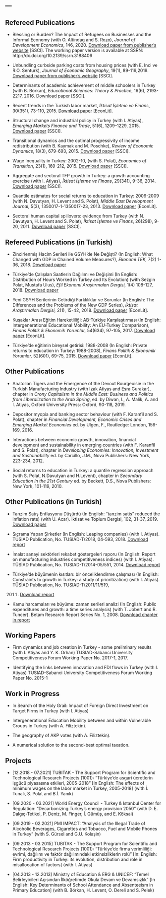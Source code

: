 ---
---

<link rel="stylesheet" href="styles.css" type="text/css">

## Refereed Publications

-   Blessing or Burden? The Impact of Refugees on Businesses and the Informal Economy
    (with O. Altindag and S. Rozo), *Journal of Development Economics*, 146, 2020.
    [Download paper from publisher's website](https://doi.org/10.1016/j.jdeveco.2020.102490)
    [SSCI]. 
    The working paper version is available at SSRN: http://dx.doi.org/10.2139/ssrn.3188406
    

-   Unbundling curbside parking costs from housing prices (with E. Inci
    ve R.O. Senturk), *Journal of Economic Geography*, 19(1), 89-119,2019. 
    [Download paper from publisher's website](https://doi.org/10.1093/jeg/lby003)
    [SSCI].

-   Determinants of academic achievement of middle schoolers in Turkey
    (with B. Borkan), *Educational Sciences: Theory & Practice*, 16(6),
    2193-2217, 2016. [Download paper](pdfs/art_academic_achievment_estp_2016.pdf)
    [SSCI].


-   Recent trends in the Turkish labor market, *İktisat İşletme ve
    Finans*, 30(351), 73-110, 2015. [Download paper](pdfs/art_recent_trends_TLM_iif_2015.pdf)
    [EconLit].

-   Structural change and industrial policy in Turkey (with I. Atiyas),
    *Emerging Markets Finance and Trade*, 51(6), 1209–1229, 2015.
    [Download paper](pdfs/art_str_ch-indust_pol_emft_2015.pdf)
    [SSCI].

-   Transitional dynamics and the optimal progressivity of income
    redistribution (with B. Kaymak and M. Poschke), *Review of Economic
    Dynamics*, 18(3), 679-693, 2015. [Download paper](pdfs/art_tax_RED_2015.pdf) 
    [SSCI].

-   Wage Inequality in Turkey: 2002-10, (with S. Polat), *Economics of
    Transition*, 23(1), 169-212, 2015. [Download paper](pdfs/art_wage_ineq_ecot_2015.pdf)
    [SSCI].

-   Aggregate and sectoral TFP growth in Turkey: a growth accounting
    exercise (with I. Atiyas), *İktisat İşletme ve Finans*, 29(341),
    9-36, 2014. [Download paper](pdfs/art_tfp_iif_2014.pdf) 
    [SSCI].

-   Quantile estimates for social returns to education in Turkey:
    2006-2009 (with N. Davutyan, H. Levent and S. Polat), *Middle East
    Development Journal*, 5(3), 1350017-1-1350017-23, 2013. 
    [Download paper](pdfs/art_quintile_medj_2013.pdf) [EconLit].

-   Sectoral human capital spillovers: evidence from Turkey (with N.
    Davutyan, H. Levent and S. Polat), *İktisat İşletme ve Finans*,
    26(298), 9-20, 2011. [Download paper](pdfs/art_spillover_iif_2011.pdf)
    [SSCI].

##  Refereed Publications (in Turkish)

-   Zincirlenmiş Hacim Serileri ile GSYH’de Ne Değişti? (In English:
    What Changed with GDP in Chained Volume Measures?), *Ekonomi TEK,*  7(2) 1-36, 2018. 
    [Download paper](pdfs/art_yeni_seriler_ekonTEK2018.pdf)


-   Türkiye'de Çalışılan Saatlerin Dağılımı ve Değişimi (In English:
    Distribution of Hours Worked in Turkey and Its Evolution) (with
    Sezgin Polat, Mustafa Ulus), *Efil Ekonomi Araştırmaları Dergisi,*  1(4) 108-127, 2018. 
    [Download paper](pdfs/art_saatler_efil_2018.pdf)

-   Yeni GSYH Serilerinin Getirdiği Farklılıklar ve Sorunlar (In
    English: The Differences and the Problems of the New GDP Series),
    *İktisat Araştırmaları Dergisi,* 2(1), 15-42, 2018. 
    [Download paper](pdfs/art_yeni-vs-eski_gsyh_serileri_mid_2018.pdf)
    [EconLit].

-   Kuşaklar Arası Eğitim Hareketliliği: AB-Türkiye Karşılaştırması (In
    English: Intergenerational Educational Mobility: An EU-Turkey
    Comparison), *Finans Politik & Ekonomik Yorumlar,* 54(634), 97-105, 2017. [Download paper](pdfs/art_educ_mobility_fpey_2017.pdf) [EconLit].

-   Türkiye'de eğitimin bireysel getirisi: 1988-2008 (In English:
    Private returns to education in Turkey: 1988-2008), *Finans Politik & Ekonomik Yorumlar,* 52(601), 69-75, 2015. [Download paper](pdfs/art_r2e_fpey_2015.pdf) [EconLit].

##  Other Publications

-   Anatolian Tigers and the Emergence of the Devout Bourgeoisie in the Turkish Manufacturing Industry
    (with Izak Atiyas and Esra Gurakar), chapter in *Crony Capitalism in the Middle East: Business and Politics from Liberalization to the Arab Spring*, 
    ed. by Diwan, I., A. Malik, A. and I. Atiyas, Oxford University Press: Oxford, 90-118, 2019.

-   Depositor myopia and banking sector behaviour (with F. Karanfil
    and S. Polat), chapter in *Financial Development, Economic Crises
    and Emerging Market Economies* ed. by Ulgen, F., Routledge: London,
    156-169, 2016.

-   Interactions between economic growth, innovation, financial
    development and sustainability in emerging countries (with F.
    Karanfil and S. Polat), chapter in *Developing Economies:
    Innovation, Investment and Sustainability* ed. by Carcillo, J.M.,
    Nova Publishers: New York, 223-234, 2012.

-   Social returns to education in Turkey: a quantile regression
    approach (with S. Polat, N.Davutyan and H.Levent), chapter in
    *Secondary Education in the 21st Century* ed. by Beckett, D.S., Nova
    Publishers: New York, 101-119, 2010.

##  Other Publications (in Turkish)

-   Tanzim Satış Enflasyonu Düşürdü (In English: "tanzim satis" reduced the inflation rate) (with U.
    Acar). İktisat ve Toplum Dergisi, 102, 31-37, 2019.
    [Download paper](pdfs/art_tanzim_itd2019.pdf)
 
-   Sıçrama Yapan Şirketler (In English: Leaping companies) (with I.
    Atiyas). TÜSİAD Publication, No. TUSIAD-T/2018, 04-593, 2018.
    [Download report](pdfs/rep_sicrama_yapan_sirketler_2018.pdf)

-   İmalat sanayi sektörleri rekabet göstergeleri raporu (In English:
    Report on manufacturing industries competitiveness indices) (with I.
    Atiyas). TÜSİAD Publication, No. TUSIAD-T/2014-05/551, 2014.
    [Download report](pdfs/rep_tusiad_sektorel_gostergeler_2014.pdf)

-   Türkiye’de büyümenin kısıtları: bir önceliklendirme çalışması (In
    English: Constraints to growth in Turkey: a study of prioritization)
    (with I. Atiyas). TÜSİAD Publication, No. TUSIAD-T/2011/11/519,
    2011. [Download report](pdfs/rep_tusiad_buyumenin_kisitlari_2011.pdf)

-   Kamu harcamaları ve büyüme: zaman serileri analizi (In
    English: Public expenditures and growth: a time series analysis)
    (with T. Jobert and R. Tuncer). Betam Research Report Series No. 1, 2008. 
    [Download chapter in report](pdfs/ch_kamu_harcamalari_2008.pdf)

##  Working Papers

-   Firm dynamics and job creation in Turkey - some preliminary results
    (with I. Atiyas and Y. K. Orhan) TUSIAD-Sabanci University
    Competitiveness Forum Working Paper No. 2017-1, 2017.

-   Identifying the links between innovation and FDI flows in Turkey
    (with I. Atiyas) TUSIAD-Sabanci University Competitiveness Forum
    Working Paper No. 2015-1

##  Work in Progress

-   In Search of the Holy Grail: Impact of Foreign Direct Investment on Target Firms in Turkey (with I. Atiyas)

-   Intergenerational Education Mobility between and within Vulnerable
    Groups in Turkey (with A. Filiztekin).

-   The geography of AKP votes (with A. Filiztekin).

-   A numerical solution to the second-best optimal taxation.

##  Projects

- [12.2018 - 07.2021] TUBITAK - The Support Program for Scientific and Technological Research Projects (1001): "Türkiye'de asgari ücretlerin işgücü piyasasına etkileri, 2005-2018" [In English: The effects of minimum wages on the labor market in Turkey, 2005-2018] (with İ. Tunalı, S. Polat and B.İ. Yanık)
  
- [09.2020 - 03.2021] World Energy Council - Turkey & Istanbul Center for Regulation:  "Decarbonizing Turkey’s energy provision 2050" (with D. E. Dalgıç-Tetikol, P. Deniz, M. Finger, İ. Gümüş, and E. Köksal)

  
- [09.2019 - 02.2021] PMI IMPACT: "Analysis of the Illegal Trade of Alcoholic Beverages, Cigarettes and Tobacco, Fuel and Mobile Phones in Turkey" (with S. Gürsel and G.U. Kolaşin)

  
- [09.2013 - 03.2015] TUBITAK - The Support Program for Scientific and Technological Research Projects (1001): "Türkiye'de firma verimliliği: evrimi, dağılımı ve faktör dağılımındaki etkinsizliklerin rolü" [In: English: Firm productivity in Turkey: its evolution, distribution and role in misallocation of factors] (with I. Atiyas)

- [04.2013 - 12.2013] Ministry of Education & ERG & UNICEF: "Temel Belirleyicileri Açısından İlköğretimde Okula Devam ve Devamsızlık" [In English: Key Determinants of School Attendance and Absenteeism in Primary Education] (with B. Börkan, H. Levent, O. Dereli and S. Pelek)
 
 


